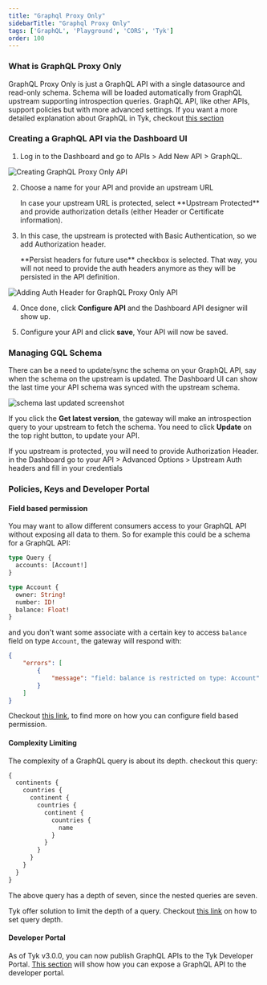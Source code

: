 ```yaml
---
title: "Graphql Proxy Only"
sidebarTitle: "Graphql Proxy Only"
tags: ['GraphQL', 'Playground', 'CORS', 'Tyk']
order: 100
---
```


### What is GraphQL Proxy Only

GraphQL Proxy Only is just a GraphQL API with a single datasource and read-only schema.
Schema will be loaded automatically from GraphQL upstream supporting introspection queries.
GraphQL API, like other APIs, support policies but with more advanced settings.
If you want a more detailed explanation about GraphQL in Tyk, checkout [this section](https://tyk.io/docs/graphql/)

### Creating a GraphQL API via the Dashboard UI

1. Log in to the Dashboard and go to APIs > Add New API > GraphQL.

<img src="/img/dashboard/graphql/create_graphql.png" alt="Creating GraphQL Proxy Only API" />

2. Choose a name for your API and provide an upstream URL



    <Note>
    In case your upstream URL is protected, select **Upstream Protected** and provide authorization details (either Header or Certificate information).
    </Note>


3. In this case, the upstream is protected with Basic Authentication, so we add Authorization header.



    <Note>
    **Persist headers for future use** checkbox is selected. That way, you will not need to provide the auth headers anymore as they will be persisted in the API definition.
    </Note>


<img src="/img/dashboard/graphql/gql_upstream_header.png" alt="Adding Auth Header for GraphQL Proxy Only API" />


4. Once done, click **Configure API** and the Dashboard API designer will show up.

5. Configure your API and click **save**, Your API will now be saved.

### Managing GQL Schema

There can be a need to update/sync the schema on your GraphQL API, say when the schema on the upstream is updated.
The Dashboard UI can show the last time your API schema was synced with the upstream schema.

<img src="/img/dashboard/graphql/schema_sync.png" alt="schema last updated screenshot" />

If you click the **Get latest version**, the gateway will make an introspection query to your upstream to fetch the schema.
You need to click **Update** on the top right button, to update your API.


<Note>
If you upstream is protected, you will need to provide Authorization Header. in the Dashboard go to your API > Advanced Options > Upstream Auth headers
and fill in your credentials
</Note>


### Policies, Keys and Developer Portal

#### Field based permission

You may want to allow different consumers access to your GraphQL API without exposing all data to them. So for example this could be a schema for a GraphQL API:
```graphql
type Query {
  accounts: [Account!]
}

type Account {
  owner: String!
  number: ID!
  balance: Float!
}
```

and you don't want some associate with a certain key to access `balance` field on type `Account`, the gateway will respond with:
```json
{
    "errors": [
        {
            "message": "field: balance is restricted on type: Account"
        }
    ]
}
```

Checkout [this link](https://tyk.io/docs/graphql/field-based-permissions/#setup-field-based-permissions-in-dashboard), to find more on how you can configure field based permission.

#### Complexity Limiting

The complexity of a GraphQL query is about its depth. checkout this query:
```graphql
{
  continents {
    countries {
      continent {
        countries {
          continent {
            countries {
              name
            }
          }
        }
      }
    }
  }
}
```

The above query has a depth of seven, since the nested queries are seven.

Tyk offer solution to limit the depth of a query.
Checkout [this link](https://tyk.io/docs/graphql/complexity-limiting/#enable-from-the-dashboard) on how to set query depth.

#### Developer Portal

As of Tyk v3.0.0, you can now publish GraphQL APIs to the Tyk Developer Portal.
[This section](https://tyk.io/docs/tyk-developer-portal/graphql/) will show how you can expose a GraphQL API to the developer portal.
